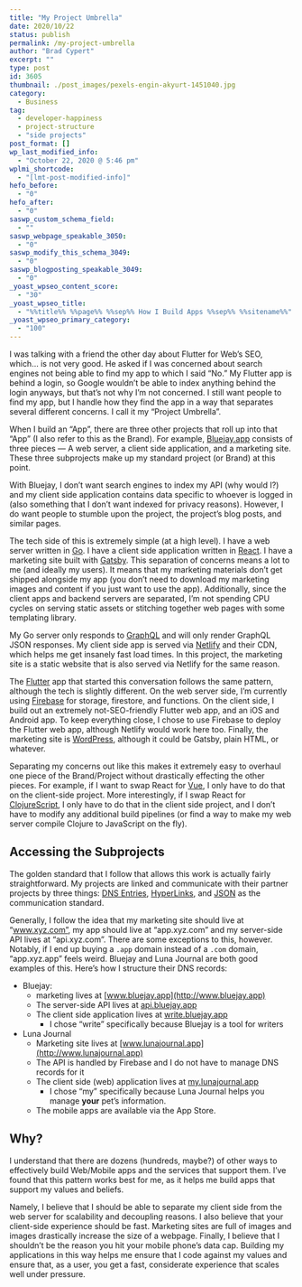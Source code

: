 ```yaml
---
title: "My Project Umbrella"
date: 2020/10/22
status: publish
permalink: /my-project-umbrella
author: "Brad Cypert"
excerpt: ""
type: post
id: 3605
thumbnail: ./post_images/pexels-engin-akyurt-1451040.jpg
category:
  - Business
tag:
  - developer-happiness
  - project-structure
  - "side projects"
post_format: []
wp_last_modified_info:
  - "October 22, 2020 @ 5:46 pm"
wplmi_shortcode:
  - "[lmt-post-modified-info]"
hefo_before:
  - "0"
hefo_after:
  - "0"
saswp_custom_schema_field:
  - ""
saswp_webpage_speakable_3050:
  - "0"
saswp_modify_this_schema_3049:
  - "0"
saswp_blogposting_speakable_3049:
  - "0"
_yoast_wpseo_content_score:
  - "30"
_yoast_wpseo_title:
  - "%%title%% %%page%% %%sep%% How I Build Apps %%sep%% %%sitename%%"
_yoast_wpseo_primary_category:
  - "100"
---
```


I was talking with a friend the other day about Flutter for Web’s SEO, which… is not very good. He asked if I was concerned about search engines not being able to find my app to which I said “No.” My Flutter app is behind a login, so Google wouldn’t be able to index anything behind the login anyways, but that’s not why I’m not concerned. I still want people to find my app, but I handle how they find the app in a way that separates several different concerns. I call it my “Project Umbrella”.

When I build an “App”, there are three other projects that roll up into that “App” (I also refer to this as the Brand). For example, [Bluejay.app](https://www.bluejay.app) consists of three pieces — A web server, a client side application, and a marketing site. These three subprojects make up my standard project (or Brand) at this point.

With Bluejay, I don’t want search engines to index my API (why would I?) and my client side application contains data specific to whoever is logged in (also something that I don’t want indexed for privacy reasons). However, I do want people to stumble upon the project, the project’s blog posts, and similar pages.

The tech side of this is extremely simple (at a high level). I have a web server written in [Go](https://golang.org/). I have a client side application written in [React](https://reactjs.org/). I have a marketing site built with [Gatsby](https://www.gatsbyjs.com/). This separation of concerns means a lot to me (and ideally my users). It means that my marketing materials don’t get shipped alongside my app (you don’t need to download my marketing images and content if you just want to use the app). Additionally, since the client apps and backend servers are separated, I’m not spending CPU cycles on serving static assets or stitching together web pages with some templating library.

My Go server only responds to [GraphQL](https://graphql.org/) and will only render GraphQL JSON responses. My client side app is served via [Netlify](https://www.netlify.com/) and their CDN, which helps me get insanely fast load times. In this project, the marketing site is a static website that is also served via Netlify for the same reason.

The [Flutter](https://flutter.dev/) app that started this conversation follows the same pattern, although the tech is slightly different. On the web server side, I’m currently using [Firebase](https://firebase.google.com/) for storage, firestore, and functions. On the client side, I build out an extremely not-SEO-friendly Flutter web app, and an iOS and Android app. To keep everything close, I chose to use Firebase to deploy the Flutter web app, although Netlify would work here too. Finally, the marketing site is [WordPress](https://wordpress.com/), although it could be Gatsby, plain HTML, or whatever.

Separating my concerns out like this makes it extremely easy to overhaul one
piece of the Brand/Project without drastically effecting the other pieces. For
example, if I want to swap React for [Vue](https://vuejs.org/), I only have to
do that on the client-side project. More interestingly, if I swap React for
[ClojureScript](https://clojurescript.org/), I only have to do that in the
client side project, and I don’t have to modify any additional build pipelines
(or find a way to make my web server compile Clojure to JavaScript on the fly).

## Accessing the Subprojects

The golden standard that I follow that allows this work is actually fairly straightforward. My projects are linked and communicate with their partner projects by three things: [DNS Entries](https://www.presslabs.com/how-to/dns-records/), [HyperLinks](https://en.wikipedia.org/wiki/Hyperlink), and [JSON](https://www.json.org/json-en.html) as the communication standard.

Generally, I follow the idea that my marketing site should live at “www.xyz.com”, my app should live at “app.xyz.com” and my server-side API lives at “api.xyz.com”. There are some exceptions to this, however. Notably, if I end up buying a `.app` domain instead of a `.com` domain, “app.xyz.app” feels weird. Bluejay and Luna Journal are both good examples of this. Here’s how I structure their DNS records:

- Bluejay:
  - marketing lives at [www.bluejay.app](http://www.bluejay.app)
  - The server-side API lives at [api.bluejay.app](http://api.bluejay.app)
  - The client side application lives at [write.bluejay.app](http://write.bluejay.app)
    - I chose “write” specifically because Bluejay is a tool for writers
- Luna Journal
  - Marketing site lives at [www.lunajournal.app](http://www.lunajournal.app)
  - The API is handled by Firebase and I do not have to manage DNS records for it
  - The client side (web) application lives at [my.lunajournal.app](http://my.lunajournal.app)
    - I chose “my” specifically because Luna Journal helps you manage **your** pet’s information.
  - The mobile apps are available via the App Store.

## Why?

I understand that there are dozens (hundreds, maybe?) of other ways to effectively build Web/Mobile apps and the services that support them. I’ve found that this pattern works best for me, as it helps me build apps that support my values and beliefs.

Namely, I believe that I should be able to separate my client side from the web server for scalability and decoupling reasons. I also believe that your client-side experience should be fast. Marketing sites are full of images and images drastically increase the size of a webpage. Finally, I believe that I shouldn’t be the reason you hit your mobile phone’s data cap. Building my applications in this way helps me ensure that I code against my values and ensure that, as a user, you get a fast, considerate experience that scales well under pressure.
